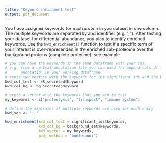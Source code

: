 ```yaml
---
title: "Keyword enrichment test"
output: pdf_document
---
```

You have assigned keywords for each protein in you dataset in one column. The multiple keywords are separated by and identifier (e.g. "; "). After testing your dataset for differential abundance, you plan to identify enriched keywords. Use the `kwd_enrichment()` function to test if a specific term of your interest is over-represended in the enriched sub-proteome over the background proteins (complete proteome). see example


```r
# you can have the keywords in the same dataframe with your ids. 
# e.g. from a central annotation file you can used the append_cols_df function to add 
#      annotation in your working dataframe
# crete two vectors with the keywords for the significant ids and the background
kwd_col_test <- NS_secreted$Keyword
kwd_col_bg <- bg_secreted$Keyword

# crete a vector with the keywords that you aim to test
my_keywords <- c("proteolysis", "transport", "immune system")

# define the separator if multiple keywords are used for each entry
kwd_sep <- "; "

kwd_enrichment(kwd_col_test = significant_ids$keywords,
               kwd_col_bg = background_set$keywords,
               kwd_vector = my_keywords, 
               padj_method = "bonferonni")

```
